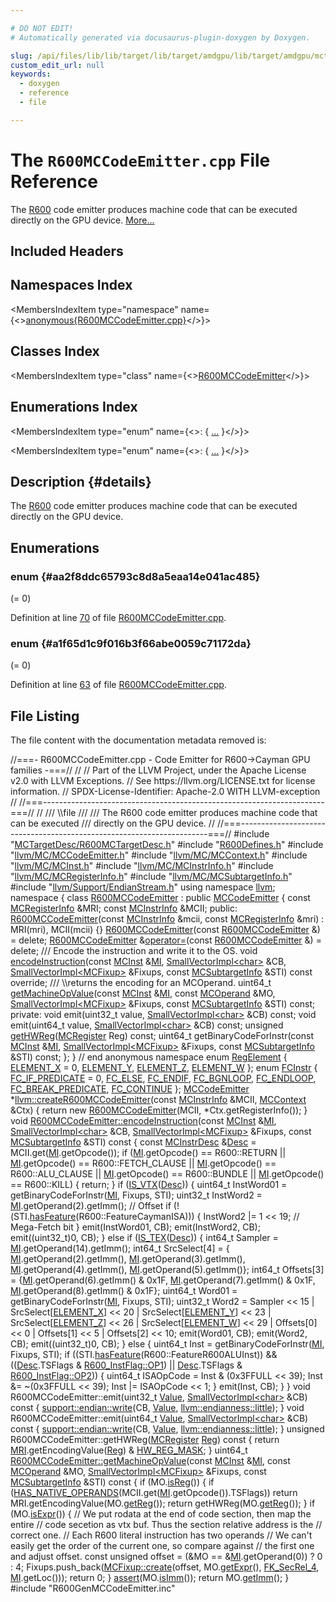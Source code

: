 ```yaml
---

# DO NOT EDIT!
# Automatically generated via docusaurus-plugin-doxygen by Doxygen.

slug: /api/files/lib/lib/target/lib/target/amdgpu/lib/target/amdgpu/mctargetdesc/r600mccodeemitter-cpp
custom_edit_url: null
keywords:
  - doxygen
  - reference
  - file

---
```





# The `R600MCCodeEmitter.cpp` File Reference

<DoxygenPage pluginConfig={pluginConfig}>

The <a href="/docs/api/namespaces/llvm/r600">R600</a> code emitter produces machine code that can be executed directly on the GPU device. <a href="#details">More...</a>

## Included Headers

<IncludesList>
<IncludesListItem
  filePath="MCTargetDesc/R600MCTargetDesc.h"
  permalink="/docs/api/files/lib/lib/target/lib/target/amdgpu/lib/target/amdgpu/mctargetdesc/r600mctargetdesc-h"
  isLocal="true" />
<IncludesListItem
  filePath="R600Defines.h"
  permalink="/docs/api/files/lib/lib/target/lib/target/amdgpu/r600defines-h"
  isLocal="true" />
<IncludesListItem
  filePath="llvm/MC/MCCodeEmitter.h"
  permalink="/docs/api/files/include/include/llvm/include/llvm/mc/mccodeemitter-h"
  isLocal="true" />
<IncludesListItem
  filePath="llvm/MC/MCContext.h"
  permalink="/docs/api/files/include/include/llvm/include/llvm/mc/mccontext-h"
  isLocal="true" />
<IncludesListItem
  filePath="llvm/MC/MCInst.h"
  permalink="/docs/api/files/include/include/llvm/include/llvm/mc/mcinst-h"
  isLocal="true" />
<IncludesListItem
  filePath="llvm/MC/MCInstrInfo.h"
  permalink="/docs/api/files/include/include/llvm/include/llvm/mc/mcinstrinfo-h"
  isLocal="true" />
<IncludesListItem
  filePath="llvm/MC/MCRegisterInfo.h"
  permalink="/docs/api/files/include/include/llvm/include/llvm/mc/mcregisterinfo-h"
  isLocal="true" />
<IncludesListItem
  filePath="llvm/MC/MCSubtargetInfo.h"
  permalink="/docs/api/files/include/include/llvm/include/llvm/mc/mcsubtargetinfo-h"
  isLocal="true" />
<IncludesListItem
  filePath="llvm/Support/EndianStream.h"
  permalink="/docs/api/files/include/include/llvm/include/llvm/support/endianstream-h"
  isLocal="true" />
<IncludesListItem
  filePath="R600GenMCCodeEmitter.inc"
  permalink=""
  isLocal="true" />
</IncludesList>

## Namespaces Index

<MembersIndex>

<MembersIndexItem
  type="namespace"
  name={<><a href="/docs/api/namespaces/anonymous-r600mccodeemitter-cpp-">anonymous&#123;R600MCCodeEmitter.cpp&#125;</a></>}>
</MembersIndexItem>

</MembersIndex>

## Classes Index

<MembersIndex>

<MembersIndexItem
  type="class"
  name={<><a href="/docs/api/classes/anonymous-namespace-r600mccodeemitter-cpp-/r600mccodeemitter">R600MCCodeEmitter</a></>}>
</MembersIndexItem>

</MembersIndex>

## Enumerations Index

<MembersIndex>

<MembersIndexItem
  type="enum"
  name={<>:  &#123; <a href="#aa2f8ddc65793c8d8a5eaa14e041ac485">...</a> &#125;</>}>
</MembersIndexItem>

<MembersIndexItem
  type="enum"
  name={<>:  &#123; <a href="#a1f65d1c9f016b3f66abe0059c71172da">...</a> &#125;</>}>
</MembersIndexItem>

</MembersIndex>

## Description {#details}

The <a href="/docs/api/namespaces/llvm/r600">R600</a> code emitter produces machine code that can be executed directly on the GPU device.

<SectionDefinition>

## Enumerations

### enum  {#aa2f8ddc65793c8d8a5eaa14e041ac485}

<MemberDefinition
  prototype="enum FCInstr ">

<EnumerationList title="Enumeration values">

<Link id="aa2f8ddc65793c8d8a5eaa14e041ac485a4d025844bbf4d7495d11e93ddb5e884f" />
<EnumerationListItem name="FC_IF_PREDICATE">
 (= 0)
</EnumerationListItem>

<Link id="aa2f8ddc65793c8d8a5eaa14e041ac485ac3f63d9dc059a6cd0f8b7d432a6750ce" />
<EnumerationListItem name="FC_ELSE">

</EnumerationListItem>

<Link id="aa2f8ddc65793c8d8a5eaa14e041ac485af0bae3a45fb2d85dbe9e0bc5aa9839c3" />
<EnumerationListItem name="FC_ENDIF">

</EnumerationListItem>

<Link id="aa2f8ddc65793c8d8a5eaa14e041ac485a59793c20799fd85558e6480ff850dee6" />
<EnumerationListItem name="FC_BGNLOOP">

</EnumerationListItem>

<Link id="aa2f8ddc65793c8d8a5eaa14e041ac485a1484e91dc37f7b3bbe4abbe47502921c" />
<EnumerationListItem name="FC_ENDLOOP">

</EnumerationListItem>

<Link id="aa2f8ddc65793c8d8a5eaa14e041ac485ad349006d3b55f7c55c46b3546e14f603" />
<EnumerationListItem name="FC_BREAK_PREDICATE">

</EnumerationListItem>

<Link id="aa2f8ddc65793c8d8a5eaa14e041ac485a7fe29a9320da2c3daedf27d060264548" />
<EnumerationListItem name="FC_CONTINUE">

</EnumerationListItem>

</EnumerationList>

Definition at line <a href="#l00070">70</a> of file <a href="/docs/api/files/lib/lib/target/lib/target/amdgpu/lib/target/amdgpu/mctargetdesc/r600mccodeemitter-cpp">R600MCCodeEmitter.cpp</a>.
</MemberDefinition>

### enum  {#a1f65d1c9f016b3f66abe0059c71172da}

<MemberDefinition
  prototype="enum RegElement ">

<EnumerationList title="Enumeration values">

<Link id="a1f65d1c9f016b3f66abe0059c71172daabcc9accedf5c55eacf012fb5f3f4b3d8" />
<EnumerationListItem name="ELEMENT_X">
 (= 0)
</EnumerationListItem>

<Link id="a1f65d1c9f016b3f66abe0059c71172daa69b1bb073cd13eadd6e1c8c3952725e7" />
<EnumerationListItem name="ELEMENT_Y">

</EnumerationListItem>

<Link id="a1f65d1c9f016b3f66abe0059c71172daa6afdcf253e40a21e90c4b5a179bf86b5" />
<EnumerationListItem name="ELEMENT_Z">

</EnumerationListItem>

<Link id="a1f65d1c9f016b3f66abe0059c71172daa1765765d1f66123afaea3d076b2672d1" />
<EnumerationListItem name="ELEMENT_W">

</EnumerationListItem>

</EnumerationList>

Definition at line <a href="#l00063">63</a> of file <a href="/docs/api/files/lib/lib/target/lib/target/amdgpu/lib/target/amdgpu/mctargetdesc/r600mccodeemitter-cpp">R600MCCodeEmitter.cpp</a>.
</MemberDefinition>

</SectionDefinition>

## File Listing

The file content with the documentation metadata removed is:

<ProgramListing>

<Link id="l00001" /><CodeLine lineNumber="1"><Highlight kind="comment">//===- R600MCCodeEmitter.cpp - Code Emitter for R600-&gt;Cayman GPU families -===//</Highlight><Highlight kind="normal"></Highlight></CodeLine>
<Link id="l00002" /><CodeLine lineNumber="2"><Highlight kind="normal"></Highlight><Highlight kind="comment">//</Highlight><Highlight kind="normal"></Highlight></CodeLine>
<Link id="l00003" /><CodeLine lineNumber="3"><Highlight kind="normal"></Highlight><Highlight kind="comment">// Part of the LLVM Project, under the Apache License v2.0 with LLVM Exceptions.</Highlight><Highlight kind="normal"></Highlight></CodeLine>
<Link id="l00004" /><CodeLine lineNumber="4"><Highlight kind="normal"></Highlight><Highlight kind="comment">// See https://llvm.org/LICENSE.txt for license information.</Highlight><Highlight kind="normal"></Highlight></CodeLine>
<Link id="l00005" /><CodeLine lineNumber="5"><Highlight kind="normal"></Highlight><Highlight kind="comment">// SPDX-License-Identifier: Apache-2.0 WITH LLVM-exception</Highlight><Highlight kind="normal"></Highlight></CodeLine>
<Link id="l00006" /><CodeLine lineNumber="6"><Highlight kind="normal"></Highlight><Highlight kind="comment">//</Highlight><Highlight kind="normal"></Highlight></CodeLine>
<Link id="l00007" /><CodeLine lineNumber="7"><Highlight kind="normal"></Highlight><Highlight kind="comment">//===----------------------------------------------------------------------===//</Highlight><Highlight kind="normal"></Highlight></CodeLine>
<Link id="l00008" /><CodeLine lineNumber="8"><Highlight kind="normal"></Highlight><Highlight kind="comment">//</Highlight><Highlight kind="comment"></Highlight></CodeLine>
<Link id="l00009" /><CodeLine lineNumber="9"><Highlight kind="comment">/// \\file</Highlight></CodeLine>
<Link id="l00010" /><CodeLine lineNumber="10"><Highlight kind="comment">///</Highlight></CodeLine>
<Link id="l00011" /><CodeLine lineNumber="11"><Highlight kind="comment">/// The R600 code emitter produces machine code that can be executed</Highlight></CodeLine>
<Link id="l00012" /><CodeLine lineNumber="12"><Highlight kind="comment">/// directly on the GPU device.</Highlight><Highlight kind="normal"></Highlight></CodeLine>
<Link id="l00013" /><CodeLine lineNumber="13"><Highlight kind="normal"></Highlight><Highlight kind="comment">//</Highlight><Highlight kind="normal"></Highlight></CodeLine>
<Link id="l00014" /><CodeLine lineNumber="14"><Highlight kind="normal"></Highlight><Highlight kind="comment">//===----------------------------------------------------------------------===//</Highlight><Highlight kind="normal"></Highlight></CodeLine>
<Link id="l00015" /><CodeLine lineNumber="15"><Highlight kind="normal"></Highlight></CodeLine>
<Link id="l00016" /><CodeLine lineNumber="16"><Highlight kind="normal"></Highlight><Highlight kind="preprocessor">#include &quot;<a href="/docs/api/files/lib/lib/target/lib/target/amdgpu/lib/target/amdgpu/mctargetdesc/r600mctargetdesc-h">MCTargetDesc/R600MCTargetDesc.h</a>&quot;</Highlight><Highlight kind="normal"></Highlight></CodeLine>
<Link id="l00017" /><CodeLine lineNumber="17"><Highlight kind="normal"></Highlight><Highlight kind="preprocessor">#include &quot;<a href="/docs/api/files/lib/lib/target/lib/target/amdgpu/r600defines-h">R600Defines.h</a>&quot;</Highlight><Highlight kind="normal"></Highlight></CodeLine>
<Link id="l00018" /><CodeLine lineNumber="18"><Highlight kind="normal"></Highlight><Highlight kind="preprocessor">#include &quot;<a href="/docs/api/files/include/include/llvm/include/llvm/mc/mccodeemitter-h">llvm/MC/MCCodeEmitter.h</a>&quot;</Highlight><Highlight kind="normal"></Highlight></CodeLine>
<Link id="l00019" /><CodeLine lineNumber="19"><Highlight kind="normal"></Highlight><Highlight kind="preprocessor">#include &quot;<a href="/docs/api/files/include/include/llvm/include/llvm/mc/mccontext-h">llvm/MC/MCContext.h</a>&quot;</Highlight><Highlight kind="normal"></Highlight></CodeLine>
<Link id="l00020" /><CodeLine lineNumber="20"><Highlight kind="normal"></Highlight><Highlight kind="preprocessor">#include &quot;<a href="/docs/api/files/include/include/llvm/include/llvm/mc/mcinst-h">llvm/MC/MCInst.h</a>&quot;</Highlight><Highlight kind="normal"></Highlight></CodeLine>
<Link id="l00021" /><CodeLine lineNumber="21"><Highlight kind="normal"></Highlight><Highlight kind="preprocessor">#include &quot;<a href="/docs/api/files/include/include/llvm/include/llvm/mc/mcinstrinfo-h">llvm/MC/MCInstrInfo.h</a>&quot;</Highlight><Highlight kind="normal"></Highlight></CodeLine>
<Link id="l00022" /><CodeLine lineNumber="22"><Highlight kind="normal"></Highlight><Highlight kind="preprocessor">#include &quot;<a href="/docs/api/files/include/include/llvm/include/llvm/mc/mcregisterinfo-h">llvm/MC/MCRegisterInfo.h</a>&quot;</Highlight><Highlight kind="normal"></Highlight></CodeLine>
<Link id="l00023" /><CodeLine lineNumber="23"><Highlight kind="normal"></Highlight><Highlight kind="preprocessor">#include &quot;<a href="/docs/api/files/include/include/llvm/include/llvm/mc/mcsubtargetinfo-h">llvm/MC/MCSubtargetInfo.h</a>&quot;</Highlight><Highlight kind="normal"></Highlight></CodeLine>
<Link id="l00024" /><CodeLine lineNumber="24"><Highlight kind="normal"></Highlight><Highlight kind="preprocessor">#include &quot;<a href="/docs/api/files/include/include/llvm/include/llvm/support/endianstream-h">llvm/Support/EndianStream.h</a>&quot;</Highlight><Highlight kind="normal"></Highlight></CodeLine>
<Link id="l00025" /><CodeLine lineNumber="25"><Highlight kind="normal"></Highlight></CodeLine>
<Link id="l00026" /><CodeLine lineNumber="26"><Highlight kind="normal"></Highlight><Highlight kind="keyword">using namespace </Highlight><Highlight kind="normal"><a href="/docs/api/namespaces/llvm">llvm</a>;</Highlight></CodeLine>
<Link id="l00027" /><CodeLine lineNumber="27"><Highlight kind="normal"></Highlight></CodeLine>
<Link id="l00028" /><CodeLine lineNumber="28" lineLink="/docs/api/namespaces/anonymous-r600mccodeemitter-cpp-"><Highlight kind="normal"></Highlight><Highlight kind="keyword">namespace </Highlight><Highlight kind="normal">&#123;</Highlight></CodeLine>
<Link id="l00029" /><CodeLine lineNumber="29"><Highlight kind="normal"></Highlight></CodeLine>
<Link id="l00030" /><CodeLine lineNumber="30" lineLink="/docs/api/classes/anonymous-namespace-r600mccodeemitter-cpp-/r600mccodeemitter"><Highlight kind="normal"></Highlight><Highlight kind="keyword">class </Highlight><Highlight kind="normal"><a href="/docs/api/classes/anonymous-namespace-r600mccodeemitter-cpp-/r600mccodeemitter/#a166198edac5d5cd6a7a0420f91d3f9a4">R600MCCodeEmitter</a> : </Highlight><Highlight kind="keyword">public</Highlight><Highlight kind="normal"> <a href="/docs/api/classes/llvm/mccodeemitter/#a30a6103435c200ed0b3923ecf30249d1">MCCodeEmitter</a> &#123;</Highlight></CodeLine>
<Link id="l00031" /><CodeLine lineNumber="31"><Highlight kind="normal">  </Highlight><Highlight kind="keyword">const</Highlight><Highlight kind="normal"> <a href="/docs/api/classes/llvm/mcregisterinfo">MCRegisterInfo</a> &amp;MRI;</Highlight></CodeLine>
<Link id="l00032" /><CodeLine lineNumber="32"><Highlight kind="normal">  </Highlight><Highlight kind="keyword">const</Highlight><Highlight kind="normal"> <a href="/docs/api/classes/llvm/mcinstrinfo">MCInstrInfo</a> &amp;MCII;</Highlight></CodeLine>
<Link id="l00033" /><CodeLine lineNumber="33"><Highlight kind="normal"></Highlight></CodeLine>
<Link id="l00034" /><CodeLine lineNumber="34"><Highlight kind="normal"></Highlight><Highlight kind="keyword">public</Highlight><Highlight kind="normal">:</Highlight></CodeLine>
<Link id="l00035" /><CodeLine lineNumber="35" lineLink="/docs/api/classes/anonymous-namespace-r600mccodeemitter-cpp-/r600mccodeemitter/#a166198edac5d5cd6a7a0420f91d3f9a4"><Highlight kind="normal">  <a href="/docs/api/classes/anonymous-namespace-r600mccodeemitter-cpp-/r600mccodeemitter/#a166198edac5d5cd6a7a0420f91d3f9a4">R600MCCodeEmitter</a>(</Highlight><Highlight kind="keyword">const</Highlight><Highlight kind="normal"> <a href="/docs/api/classes/llvm/mcinstrinfo">MCInstrInfo</a> &amp;mcii, </Highlight><Highlight kind="keyword">const</Highlight><Highlight kind="normal"> <a href="/docs/api/classes/llvm/mcregisterinfo">MCRegisterInfo</a> &amp;mri)</Highlight></CodeLine>
<Link id="l00036" /><CodeLine lineNumber="36"><Highlight kind="normal">    : MRI(mri), MCII(mcii) &#123;&#125;</Highlight></CodeLine>
<Link id="l00037" /><CodeLine lineNumber="37" lineLink="/docs/api/classes/anonymous-namespace-r600mccodeemitter-cpp-/r600mccodeemitter/#aa971153c49a79963e3dae71d54f8e1ea"><Highlight kind="normal">  <a href="/docs/api/classes/anonymous-namespace-r600mccodeemitter-cpp-/r600mccodeemitter/#aa971153c49a79963e3dae71d54f8e1ea">R600MCCodeEmitter</a>(</Highlight><Highlight kind="keyword">const</Highlight><Highlight kind="normal"> <a href="/docs/api/classes/anonymous-namespace-r600mccodeemitter-cpp-/r600mccodeemitter/#a166198edac5d5cd6a7a0420f91d3f9a4">R600MCCodeEmitter</a> &amp;) = </Highlight><Highlight kind="keyword">delete</Highlight><Highlight kind="normal">;</Highlight></CodeLine>
<Link id="l00038" /><CodeLine lineNumber="38" lineLink="/docs/api/classes/anonymous-namespace-r600mccodeemitter-cpp-/r600mccodeemitter/#a883d11100bd06958975f6eb873f4a376"><Highlight kind="normal">  <a href="/docs/api/classes/anonymous-namespace-r600mccodeemitter-cpp-/r600mccodeemitter/#a166198edac5d5cd6a7a0420f91d3f9a4">R600MCCodeEmitter</a> &amp;<a href="/docs/api/classes/anonymous-namespace-r600mccodeemitter-cpp-/r600mccodeemitter/#a883d11100bd06958975f6eb873f4a376">operator=</a>(</Highlight><Highlight kind="keyword">const</Highlight><Highlight kind="normal"> <a href="/docs/api/classes/anonymous-namespace-r600mccodeemitter-cpp-/r600mccodeemitter/#a166198edac5d5cd6a7a0420f91d3f9a4">R600MCCodeEmitter</a> &amp;) = </Highlight><Highlight kind="keyword">delete</Highlight><Highlight kind="normal">;</Highlight></CodeLine>
<Link id="l00039" /><CodeLine lineNumber="39"><Highlight kind="normal"></Highlight><Highlight kind="comment"></Highlight></CodeLine>
<Link id="l00040" /><CodeLine lineNumber="40"><Highlight kind="comment">  /// Encode the instruction and write it to the OS.</Highlight><Highlight kind="normal"></Highlight></CodeLine>
<Link id="l00041" /><CodeLine lineNumber="41"><Highlight kind="normal">  </Highlight><Highlight kind="keywordtype">void</Highlight><Highlight kind="normal"> <a href="/docs/api/classes/anonymous-namespace-r600mccodeemitter-cpp-/r600mccodeemitter/#ab11d9390008179d60f46f29f7781183c">encodeInstruction</a>(</Highlight><Highlight kind="keyword">const</Highlight><Highlight kind="normal"> <a href="/docs/api/classes/llvm/mcinst">MCInst</a> &amp;<a href="/docs/api/files/lib/lib/codegen/lib/codegen/globalisel/irtranslator-cpp/#abe44dfdea65b4f7e11e0a608ab708b76">MI</a>, <a href="/docs/api/classes/llvm/smallvectorimpl">SmallVectorImpl&lt;char&gt;</a> &amp;CB,</Highlight></CodeLine>
<Link id="l00042" /><CodeLine lineNumber="42"><Highlight kind="normal">                         <a href="/docs/api/classes/llvm/smallvectorimpl">SmallVectorImpl&lt;MCFixup&gt;</a> &amp;Fixups,</Highlight></CodeLine>
<Link id="l00043" /><CodeLine lineNumber="43"><Highlight kind="normal">                         </Highlight><Highlight kind="keyword">const</Highlight><Highlight kind="normal"> <a href="/docs/api/classes/llvm/mcsubtargetinfo">MCSubtargetInfo</a> &amp;STI) </Highlight><Highlight kind="keyword">const override</Highlight><Highlight kind="normal">;</Highlight></CodeLine>
<Link id="l00044" /><CodeLine lineNumber="44"><Highlight kind="normal"></Highlight><Highlight kind="comment"></Highlight></CodeLine>
<Link id="l00045" /><CodeLine lineNumber="45"><Highlight kind="comment">  /// \\returns the encoding for an MCOperand.</Highlight><Highlight kind="normal"></Highlight></CodeLine>
<Link id="l00046" /><CodeLine lineNumber="46"><Highlight kind="normal">  uint64&#95;t <a href="/docs/api/classes/anonymous-namespace-r600mccodeemitter-cpp-/r600mccodeemitter/#a23872fe93b592c366eda32fde4753000">getMachineOpValue</a>(</Highlight><Highlight kind="keyword">const</Highlight><Highlight kind="normal"> <a href="/docs/api/classes/llvm/mcinst">MCInst</a> &amp;<a href="/docs/api/files/lib/lib/codegen/lib/codegen/globalisel/irtranslator-cpp/#abe44dfdea65b4f7e11e0a608ab708b76">MI</a>, </Highlight><Highlight kind="keyword">const</Highlight><Highlight kind="normal"> <a href="/docs/api/classes/llvm/mcoperand">MCOperand</a> &amp;MO,</Highlight></CodeLine>
<Link id="l00047" /><CodeLine lineNumber="47"><Highlight kind="normal">                             <a href="/docs/api/classes/llvm/smallvectorimpl">SmallVectorImpl&lt;MCFixup&gt;</a> &amp;Fixups,</Highlight></CodeLine>
<Link id="l00048" /><CodeLine lineNumber="48"><Highlight kind="normal">                             </Highlight><Highlight kind="keyword">const</Highlight><Highlight kind="normal"> <a href="/docs/api/classes/llvm/mcsubtargetinfo">MCSubtargetInfo</a> &amp;STI) </Highlight><Highlight kind="keyword">const</Highlight><Highlight kind="normal">;</Highlight></CodeLine>
<Link id="l00049" /><CodeLine lineNumber="49"><Highlight kind="normal"></Highlight></CodeLine>
<Link id="l00050" /><CodeLine lineNumber="50"><Highlight kind="normal"></Highlight><Highlight kind="keyword">private</Highlight><Highlight kind="normal">:</Highlight></CodeLine>
<Link id="l00051" /><CodeLine lineNumber="51"><Highlight kind="normal">  </Highlight><Highlight kind="keywordtype">void</Highlight><Highlight kind="normal"> emit(uint32&#95;t value, <a href="/docs/api/classes/llvm/smallvectorimpl">SmallVectorImpl&lt;char&gt;</a> &amp;CB) </Highlight><Highlight kind="keyword">const</Highlight><Highlight kind="normal">;</Highlight></CodeLine>
<Link id="l00052" /><CodeLine lineNumber="52"><Highlight kind="normal">  </Highlight><Highlight kind="keywordtype">void</Highlight><Highlight kind="normal"> emit(uint64&#95;t value, <a href="/docs/api/classes/llvm/smallvectorimpl">SmallVectorImpl&lt;char&gt;</a> &amp;CB) </Highlight><Highlight kind="keyword">const</Highlight><Highlight kind="normal">;</Highlight></CodeLine>
<Link id="l00053" /><CodeLine lineNumber="53"><Highlight kind="normal"></Highlight></CodeLine>
<Link id="l00054" /><CodeLine lineNumber="54"><Highlight kind="normal">  </Highlight><Highlight kind="keywordtype">unsigned</Highlight><Highlight kind="normal"> <a href="/docs/api/files/lib/lib/target/lib/target/amdgpu/gcnhazardrecognizer-cpp/#a6d97173b919e39b8f1648d50d167e8ce">getHWReg</a>(<a href="/docs/api/classes/llvm/mcregister">MCRegister</a> Reg) </Highlight><Highlight kind="keyword">const</Highlight><Highlight kind="normal">;</Highlight></CodeLine>
<Link id="l00055" /><CodeLine lineNumber="55"><Highlight kind="normal"></Highlight></CodeLine>
<Link id="l00056" /><CodeLine lineNumber="56"><Highlight kind="normal">  uint64&#95;t getBinaryCodeForInstr(</Highlight><Highlight kind="keyword">const</Highlight><Highlight kind="normal"> <a href="/docs/api/classes/llvm/mcinst">MCInst</a> &amp;<a href="/docs/api/files/lib/lib/codegen/lib/codegen/globalisel/irtranslator-cpp/#abe44dfdea65b4f7e11e0a608ab708b76">MI</a>,</Highlight></CodeLine>
<Link id="l00057" /><CodeLine lineNumber="57"><Highlight kind="normal">                                 <a href="/docs/api/classes/llvm/smallvectorimpl">SmallVectorImpl&lt;MCFixup&gt;</a> &amp;Fixups,</Highlight></CodeLine>
<Link id="l00058" /><CodeLine lineNumber="58"><Highlight kind="normal">                                 </Highlight><Highlight kind="keyword">const</Highlight><Highlight kind="normal"> <a href="/docs/api/classes/llvm/mcsubtargetinfo">MCSubtargetInfo</a> &amp;STI) </Highlight><Highlight kind="keyword">const</Highlight><Highlight kind="normal">;</Highlight></CodeLine>
<Link id="l00059" /><CodeLine lineNumber="59"><Highlight kind="normal">&#125;;</Highlight></CodeLine>
<Link id="l00060" /><CodeLine lineNumber="60"><Highlight kind="normal"></Highlight></CodeLine>
<Link id="l00061" /><CodeLine lineNumber="61"><Highlight kind="normal">&#125; </Highlight><Highlight kind="comment">// end anonymous namespace</Highlight><Highlight kind="normal"></Highlight></CodeLine>
<Link id="l00062" /><CodeLine lineNumber="62"><Highlight kind="normal"></Highlight></CodeLine>
<Link id="l00063" /><CodeLine lineNumber="63" lineLink="#a1f65d1c9f016b3f66abe0059c71172da"><Highlight kind="normal"></Highlight><Highlight kind="keyword">enum</Highlight><Highlight kind="normal"> <a href="#a1f65d1c9f016b3f66abe0059c71172da">RegElement</a> &#123;</Highlight></CodeLine>
<Link id="l00064" /><CodeLine lineNumber="64" lineLink="#a1f65d1c9f016b3f66abe0059c71172daabcc9accedf5c55eacf012fb5f3f4b3d8"><Highlight kind="normal">  <a href="#a1f65d1c9f016b3f66abe0059c71172daabcc9accedf5c55eacf012fb5f3f4b3d8">ELEMENT&#95;X</a> = 0,</Highlight></CodeLine>
<Link id="l00065" /><CodeLine lineNumber="65" lineLink="#a1f65d1c9f016b3f66abe0059c71172daa69b1bb073cd13eadd6e1c8c3952725e7"><Highlight kind="normal">  <a href="#a1f65d1c9f016b3f66abe0059c71172daa69b1bb073cd13eadd6e1c8c3952725e7">ELEMENT&#95;Y</a>,</Highlight></CodeLine>
<Link id="l00066" /><CodeLine lineNumber="66" lineLink="#a1f65d1c9f016b3f66abe0059c71172daa6afdcf253e40a21e90c4b5a179bf86b5"><Highlight kind="normal">  <a href="#a1f65d1c9f016b3f66abe0059c71172daa6afdcf253e40a21e90c4b5a179bf86b5">ELEMENT&#95;Z</a>,</Highlight></CodeLine>
<Link id="l00067" /><CodeLine lineNumber="67" lineLink="#a1f65d1c9f016b3f66abe0059c71172daa1765765d1f66123afaea3d076b2672d1"><Highlight kind="normal">  <a href="#a1f65d1c9f016b3f66abe0059c71172daa1765765d1f66123afaea3d076b2672d1">ELEMENT&#95;W</a></Highlight></CodeLine>
<Link id="l00068" /><CodeLine lineNumber="68"><Highlight kind="normal">&#125;;</Highlight></CodeLine>
<Link id="l00069" /><CodeLine lineNumber="69"><Highlight kind="normal"></Highlight></CodeLine>
<Link id="l00070" /><CodeLine lineNumber="70" lineLink="#aa2f8ddc65793c8d8a5eaa14e041ac485"><Highlight kind="normal"></Highlight><Highlight kind="keyword">enum</Highlight><Highlight kind="normal"> <a href="#aa2f8ddc65793c8d8a5eaa14e041ac485">FCInstr</a> &#123;</Highlight></CodeLine>
<Link id="l00071" /><CodeLine lineNumber="71" lineLink="#aa2f8ddc65793c8d8a5eaa14e041ac485a4d025844bbf4d7495d11e93ddb5e884f"><Highlight kind="normal">  <a href="#aa2f8ddc65793c8d8a5eaa14e041ac485a4d025844bbf4d7495d11e93ddb5e884f">FC&#95;IF&#95;PREDICATE</a> = 0,</Highlight></CodeLine>
<Link id="l00072" /><CodeLine lineNumber="72" lineLink="#aa2f8ddc65793c8d8a5eaa14e041ac485ac3f63d9dc059a6cd0f8b7d432a6750ce"><Highlight kind="normal">  <a href="#aa2f8ddc65793c8d8a5eaa14e041ac485ac3f63d9dc059a6cd0f8b7d432a6750ce">FC&#95;ELSE</a>,</Highlight></CodeLine>
<Link id="l00073" /><CodeLine lineNumber="73" lineLink="#aa2f8ddc65793c8d8a5eaa14e041ac485af0bae3a45fb2d85dbe9e0bc5aa9839c3"><Highlight kind="normal">  <a href="#aa2f8ddc65793c8d8a5eaa14e041ac485af0bae3a45fb2d85dbe9e0bc5aa9839c3">FC&#95;ENDIF</a>,</Highlight></CodeLine>
<Link id="l00074" /><CodeLine lineNumber="74" lineLink="#aa2f8ddc65793c8d8a5eaa14e041ac485a59793c20799fd85558e6480ff850dee6"><Highlight kind="normal">  <a href="#aa2f8ddc65793c8d8a5eaa14e041ac485a59793c20799fd85558e6480ff850dee6">FC&#95;BGNLOOP</a>,</Highlight></CodeLine>
<Link id="l00075" /><CodeLine lineNumber="75" lineLink="#aa2f8ddc65793c8d8a5eaa14e041ac485a1484e91dc37f7b3bbe4abbe47502921c"><Highlight kind="normal">  <a href="#aa2f8ddc65793c8d8a5eaa14e041ac485a1484e91dc37f7b3bbe4abbe47502921c">FC&#95;ENDLOOP</a>,</Highlight></CodeLine>
<Link id="l00076" /><CodeLine lineNumber="76" lineLink="#aa2f8ddc65793c8d8a5eaa14e041ac485ad349006d3b55f7c55c46b3546e14f603"><Highlight kind="normal">  <a href="#aa2f8ddc65793c8d8a5eaa14e041ac485ad349006d3b55f7c55c46b3546e14f603">FC&#95;BREAK&#95;PREDICATE</a>,</Highlight></CodeLine>
<Link id="l00077" /><CodeLine lineNumber="77" lineLink="#aa2f8ddc65793c8d8a5eaa14e041ac485a7fe29a9320da2c3daedf27d060264548"><Highlight kind="normal">  <a href="#aa2f8ddc65793c8d8a5eaa14e041ac485a7fe29a9320da2c3daedf27d060264548">FC&#95;CONTINUE</a></Highlight></CodeLine>
<Link id="l00078" /><CodeLine lineNumber="78"><Highlight kind="normal">&#125;;</Highlight></CodeLine>
<Link id="l00079" /><CodeLine lineNumber="79"><Highlight kind="normal"></Highlight></CodeLine>
<Link id="l00080" /><CodeLine lineNumber="80" lineLink="/docs/api/namespaces/llvm/#a7bdfa4e4690b1e98570196654629881d"><Highlight kind="normal"><a href="/docs/api/classes/llvm/mccodeemitter">MCCodeEmitter</a> &#42;<a href="/docs/api/namespaces/llvm/#a7bdfa4e4690b1e98570196654629881d">llvm::createR600MCCodeEmitter</a>(</Highlight><Highlight kind="keyword">const</Highlight><Highlight kind="normal"> <a href="/docs/api/classes/llvm/mcinstrinfo">MCInstrInfo</a> &amp;MCII,</Highlight></CodeLine>
<Link id="l00081" /><CodeLine lineNumber="81"><Highlight kind="normal">                                             <a href="/docs/api/classes/llvm/mccontext">MCContext</a> &amp;Ctx) &#123;</Highlight></CodeLine>
<Link id="l00082" /><CodeLine lineNumber="82"><Highlight kind="normal">  </Highlight><Highlight kind="keywordflow">return</Highlight><Highlight kind="normal"> </Highlight><Highlight kind="keyword">new</Highlight><Highlight kind="normal"> <a href="/docs/api/classes/anonymous-namespace-r600mccodeemitter-cpp-/r600mccodeemitter/#a166198edac5d5cd6a7a0420f91d3f9a4">R600MCCodeEmitter</a>(MCII, &#42;Ctx.getRegisterInfo());</Highlight></CodeLine>
<Link id="l00083" /><CodeLine lineNumber="83"><Highlight kind="normal">&#125;</Highlight></CodeLine>
<Link id="l00084" /><CodeLine lineNumber="84"><Highlight kind="normal"></Highlight></CodeLine>
<Link id="l00085" /><CodeLine lineNumber="85" lineLink="/docs/api/classes/anonymous-namespace-r600mccodeemitter-cpp-/r600mccodeemitter/#ab11d9390008179d60f46f29f7781183c"><Highlight kind="normal"></Highlight><Highlight kind="keywordtype">void</Highlight><Highlight kind="normal"> <a href="/docs/api/classes/anonymous-namespace-r600mccodeemitter-cpp-/r600mccodeemitter/#ab11d9390008179d60f46f29f7781183c">R600MCCodeEmitter::encodeInstruction</a>(</Highlight><Highlight kind="keyword">const</Highlight><Highlight kind="normal"> <a href="/docs/api/classes/llvm/mcinst">MCInst</a> &amp;<a href="/docs/api/files/lib/lib/codegen/lib/codegen/globalisel/irtranslator-cpp/#abe44dfdea65b4f7e11e0a608ab708b76">MI</a>,</Highlight></CodeLine>
<Link id="l00086" /><CodeLine lineNumber="86"><Highlight kind="normal">                                          <a href="/docs/api/classes/llvm/smallvectorimpl">SmallVectorImpl&lt;char&gt;</a> &amp;CB,</Highlight></CodeLine>
<Link id="l00087" /><CodeLine lineNumber="87"><Highlight kind="normal">                                          <a href="/docs/api/classes/llvm/smallvectorimpl">SmallVectorImpl&lt;MCFixup&gt;</a> &amp;Fixups,</Highlight></CodeLine>
<Link id="l00088" /><CodeLine lineNumber="88"><Highlight kind="normal">                                          </Highlight><Highlight kind="keyword">const</Highlight><Highlight kind="normal"> <a href="/docs/api/classes/llvm/mcsubtargetinfo">MCSubtargetInfo</a> &amp;STI)</Highlight><Highlight kind="keyword"> const </Highlight><Highlight kind="normal">&#123;</Highlight></CodeLine>
<Link id="l00089" /><CodeLine lineNumber="89"><Highlight kind="normal">  </Highlight><Highlight kind="keyword">const</Highlight><Highlight kind="normal"> <a href="/docs/api/classes/llvm/mcinstrdesc">MCInstrDesc</a> &amp;<a href="/docs/api/namespaces/llvm/#a4de98a9acffcef5bb4b31862cb8c72ac">Desc</a> = MCII.get(<a href="/docs/api/files/lib/lib/codegen/lib/codegen/globalisel/irtranslator-cpp/#abe44dfdea65b4f7e11e0a608ab708b76">MI</a>.getOpcode());</Highlight></CodeLine>
<Link id="l00090" /><CodeLine lineNumber="90"><Highlight kind="normal">  </Highlight><Highlight kind="keywordflow">if</Highlight><Highlight kind="normal"> (<a href="/docs/api/files/lib/lib/codegen/lib/codegen/globalisel/irtranslator-cpp/#abe44dfdea65b4f7e11e0a608ab708b76">MI</a>.getOpcode() == R600::RETURN ||</Highlight></CodeLine>
<Link id="l00091" /><CodeLine lineNumber="91"><Highlight kind="normal">    <a href="/docs/api/files/lib/lib/codegen/lib/codegen/globalisel/irtranslator-cpp/#abe44dfdea65b4f7e11e0a608ab708b76">MI</a>.getOpcode() == R600::FETCH&#95;CLAUSE ||</Highlight></CodeLine>
<Link id="l00092" /><CodeLine lineNumber="92"><Highlight kind="normal">    <a href="/docs/api/files/lib/lib/codegen/lib/codegen/globalisel/irtranslator-cpp/#abe44dfdea65b4f7e11e0a608ab708b76">MI</a>.getOpcode() == R600::ALU&#95;CLAUSE ||</Highlight></CodeLine>
<Link id="l00093" /><CodeLine lineNumber="93"><Highlight kind="normal">    <a href="/docs/api/files/lib/lib/codegen/lib/codegen/globalisel/irtranslator-cpp/#abe44dfdea65b4f7e11e0a608ab708b76">MI</a>.getOpcode() == R600::BUNDLE ||</Highlight></CodeLine>
<Link id="l00094" /><CodeLine lineNumber="94"><Highlight kind="normal">    <a href="/docs/api/files/lib/lib/codegen/lib/codegen/globalisel/irtranslator-cpp/#abe44dfdea65b4f7e11e0a608ab708b76">MI</a>.getOpcode() == R600::KILL) &#123;</Highlight></CodeLine>
<Link id="l00095" /><CodeLine lineNumber="95"><Highlight kind="normal">    </Highlight><Highlight kind="keywordflow">return</Highlight><Highlight kind="normal">;</Highlight></CodeLine>
<Link id="l00096" /><CodeLine lineNumber="96"><Highlight kind="normal">  &#125;</Highlight></CodeLine>
<Link id="l00097" /><CodeLine lineNumber="97"><Highlight kind="normal">  </Highlight><Highlight kind="keywordflow">if</Highlight><Highlight kind="normal"> (<a href="/docs/api/files/lib/lib/target/lib/target/amdgpu/r600defines-h/#a39081f15fe8b8f49b5476e7a23fb735c">IS&#95;VTX</a>(<a href="/docs/api/namespaces/llvm/#a4de98a9acffcef5bb4b31862cb8c72ac">Desc</a>)) &#123;</Highlight></CodeLine>
<Link id="l00098" /><CodeLine lineNumber="98"><Highlight kind="normal">    uint64&#95;t InstWord01 = getBinaryCodeForInstr(<a href="/docs/api/files/lib/lib/codegen/lib/codegen/globalisel/irtranslator-cpp/#abe44dfdea65b4f7e11e0a608ab708b76">MI</a>, Fixups, STI);</Highlight></CodeLine>
<Link id="l00099" /><CodeLine lineNumber="99"><Highlight kind="normal">    uint32&#95;t InstWord2 = <a href="/docs/api/files/lib/lib/codegen/lib/codegen/globalisel/irtranslator-cpp/#abe44dfdea65b4f7e11e0a608ab708b76">MI</a>.getOperand(2).getImm(); </Highlight><Highlight kind="comment">// Offset</Highlight><Highlight kind="normal"></Highlight></CodeLine>
<Link id="l00100" /><CodeLine lineNumber="100"><Highlight kind="normal">    </Highlight><Highlight kind="keywordflow">if</Highlight><Highlight kind="normal"> (!(STI.<a href="/docs/api/classes/llvm/mcsubtargetinfo/#a0ad14e9a81239b54fd64089b3290bfde">hasFeature</a>(R600::FeatureCaymanISA))) &#123;</Highlight></CodeLine>
<Link id="l00101" /><CodeLine lineNumber="101"><Highlight kind="normal">      InstWord2 |= 1 &lt;&lt; 19; </Highlight><Highlight kind="comment">// Mega-Fetch bit</Highlight><Highlight kind="normal"></Highlight></CodeLine>
<Link id="l00102" /><CodeLine lineNumber="102"><Highlight kind="normal">    &#125;</Highlight></CodeLine>
<Link id="l00103" /><CodeLine lineNumber="103"><Highlight kind="normal"></Highlight></CodeLine>
<Link id="l00104" /><CodeLine lineNumber="104"><Highlight kind="normal">    emit(InstWord01, CB);</Highlight></CodeLine>
<Link id="l00105" /><CodeLine lineNumber="105"><Highlight kind="normal">    emit(InstWord2, CB);</Highlight></CodeLine>
<Link id="l00106" /><CodeLine lineNumber="106"><Highlight kind="normal">    emit((uint32&#95;t)0, CB);</Highlight></CodeLine>
<Link id="l00107" /><CodeLine lineNumber="107"><Highlight kind="normal">  &#125; </Highlight><Highlight kind="keywordflow">else</Highlight><Highlight kind="normal"> </Highlight><Highlight kind="keywordflow">if</Highlight><Highlight kind="normal"> (<a href="/docs/api/files/lib/lib/target/lib/target/amdgpu/r600defines-h/#afa52d19180ca48825c8a2af55ebb3ee0">IS&#95;TEX</a>(<a href="/docs/api/namespaces/llvm/#a4de98a9acffcef5bb4b31862cb8c72ac">Desc</a>)) &#123;</Highlight></CodeLine>
<Link id="l00108" /><CodeLine lineNumber="108"><Highlight kind="normal">    int64&#95;t Sampler = <a href="/docs/api/files/lib/lib/codegen/lib/codegen/globalisel/irtranslator-cpp/#abe44dfdea65b4f7e11e0a608ab708b76">MI</a>.getOperand(14).getImm();</Highlight></CodeLine>
<Link id="l00109" /><CodeLine lineNumber="109"><Highlight kind="normal"></Highlight></CodeLine>
<Link id="l00110" /><CodeLine lineNumber="110"><Highlight kind="normal">    int64&#95;t SrcSelect&#91;4&#93; = &#123;</Highlight></CodeLine>
<Link id="l00111" /><CodeLine lineNumber="111"><Highlight kind="normal">        <a href="/docs/api/files/lib/lib/codegen/lib/codegen/globalisel/irtranslator-cpp/#abe44dfdea65b4f7e11e0a608ab708b76">MI</a>.getOperand(2).getImm(), <a href="/docs/api/files/lib/lib/codegen/lib/codegen/globalisel/irtranslator-cpp/#abe44dfdea65b4f7e11e0a608ab708b76">MI</a>.getOperand(3).getImm(),</Highlight></CodeLine>
<Link id="l00112" /><CodeLine lineNumber="112"><Highlight kind="normal">        <a href="/docs/api/files/lib/lib/codegen/lib/codegen/globalisel/irtranslator-cpp/#abe44dfdea65b4f7e11e0a608ab708b76">MI</a>.getOperand(4).getImm(), <a href="/docs/api/files/lib/lib/codegen/lib/codegen/globalisel/irtranslator-cpp/#abe44dfdea65b4f7e11e0a608ab708b76">MI</a>.getOperand(5).getImm()&#125;;</Highlight></CodeLine>
<Link id="l00113" /><CodeLine lineNumber="113"><Highlight kind="normal">    int64&#95;t Offsets&#91;3&#93; = &#123;<a href="/docs/api/files/lib/lib/codegen/lib/codegen/globalisel/irtranslator-cpp/#abe44dfdea65b4f7e11e0a608ab708b76">MI</a>.getOperand(6).getImm() &amp; 0x1F,</Highlight></CodeLine>
<Link id="l00114" /><CodeLine lineNumber="114"><Highlight kind="normal">                          <a href="/docs/api/files/lib/lib/codegen/lib/codegen/globalisel/irtranslator-cpp/#abe44dfdea65b4f7e11e0a608ab708b76">MI</a>.getOperand(7).getImm() &amp; 0x1F,</Highlight></CodeLine>
<Link id="l00115" /><CodeLine lineNumber="115"><Highlight kind="normal">                          <a href="/docs/api/files/lib/lib/codegen/lib/codegen/globalisel/irtranslator-cpp/#abe44dfdea65b4f7e11e0a608ab708b76">MI</a>.getOperand(8).getImm() &amp; 0x1F&#125;;</Highlight></CodeLine>
<Link id="l00116" /><CodeLine lineNumber="116"><Highlight kind="normal"></Highlight></CodeLine>
<Link id="l00117" /><CodeLine lineNumber="117"><Highlight kind="normal">    uint64&#95;t Word01 = getBinaryCodeForInstr(<a href="/docs/api/files/lib/lib/codegen/lib/codegen/globalisel/irtranslator-cpp/#abe44dfdea65b4f7e11e0a608ab708b76">MI</a>, Fixups, STI);</Highlight></CodeLine>
<Link id="l00118" /><CodeLine lineNumber="118"><Highlight kind="normal">    uint32&#95;t Word2 = Sampler &lt;&lt; 15 | SrcSelect&#91;<a href="#a1f65d1c9f016b3f66abe0059c71172daabcc9accedf5c55eacf012fb5f3f4b3d8">ELEMENT&#95;X</a>&#93; &lt;&lt; 20 |</Highlight></CodeLine>
<Link id="l00119" /><CodeLine lineNumber="119"><Highlight kind="normal">                     SrcSelect&#91;<a href="#a1f65d1c9f016b3f66abe0059c71172daa69b1bb073cd13eadd6e1c8c3952725e7">ELEMENT&#95;Y</a>&#93; &lt;&lt; 23 | SrcSelect&#91;<a href="#a1f65d1c9f016b3f66abe0059c71172daa6afdcf253e40a21e90c4b5a179bf86b5">ELEMENT&#95;Z</a>&#93; &lt;&lt; 26 |</Highlight></CodeLine>
<Link id="l00120" /><CodeLine lineNumber="120"><Highlight kind="normal">                     SrcSelect&#91;<a href="#a1f65d1c9f016b3f66abe0059c71172daa1765765d1f66123afaea3d076b2672d1">ELEMENT&#95;W</a>&#93; &lt;&lt; 29 | Offsets&#91;0&#93; &lt;&lt; 0 |</Highlight></CodeLine>
<Link id="l00121" /><CodeLine lineNumber="121"><Highlight kind="normal">                     Offsets&#91;1&#93; &lt;&lt; 5 | Offsets&#91;2&#93; &lt;&lt; 10;</Highlight></CodeLine>
<Link id="l00122" /><CodeLine lineNumber="122"><Highlight kind="normal"></Highlight></CodeLine>
<Link id="l00123" /><CodeLine lineNumber="123"><Highlight kind="normal">    emit(Word01, CB);</Highlight></CodeLine>
<Link id="l00124" /><CodeLine lineNumber="124"><Highlight kind="normal">    emit(Word2, CB);</Highlight></CodeLine>
<Link id="l00125" /><CodeLine lineNumber="125"><Highlight kind="normal">    emit((uint32&#95;t)0, CB);</Highlight></CodeLine>
<Link id="l00126" /><CodeLine lineNumber="126"><Highlight kind="normal">  &#125; </Highlight><Highlight kind="keywordflow">else</Highlight><Highlight kind="normal"> &#123;</Highlight></CodeLine>
<Link id="l00127" /><CodeLine lineNumber="127"><Highlight kind="normal">    uint64&#95;t Inst = getBinaryCodeForInstr(<a href="/docs/api/files/lib/lib/codegen/lib/codegen/globalisel/irtranslator-cpp/#abe44dfdea65b4f7e11e0a608ab708b76">MI</a>, Fixups, STI);</Highlight></CodeLine>
<Link id="l00128" /><CodeLine lineNumber="128"><Highlight kind="normal">    </Highlight><Highlight kind="keywordflow">if</Highlight><Highlight kind="normal"> ((STI.<a href="/docs/api/classes/llvm/mcsubtargetinfo/#a0ad14e9a81239b54fd64089b3290bfde">hasFeature</a>(R600::FeatureR600ALUInst)) &amp;&amp;</Highlight></CodeLine>
<Link id="l00129" /><CodeLine lineNumber="129"><Highlight kind="normal">       ((<a href="/docs/api/namespaces/llvm/#a4de98a9acffcef5bb4b31862cb8c72ac">Desc</a>.TSFlags &amp; <a href="/docs/api/namespaces/r600-instflag/#a23106439cc906be24dc8953eedd3940da5c7761a47418fadaea243842b44f7c7d">R600&#95;InstFlag::OP1</a>) ||</Highlight></CodeLine>
<Link id="l00130" /><CodeLine lineNumber="130"><Highlight kind="normal">         <a href="/docs/api/namespaces/llvm/#a4de98a9acffcef5bb4b31862cb8c72ac">Desc</a>.TSFlags &amp; <a href="/docs/api/namespaces/r600-instflag/#a23106439cc906be24dc8953eedd3940da282bbf9f0d832c637c954069fd93a16d">R600&#95;InstFlag::OP2</a>)) &#123;</Highlight></CodeLine>
<Link id="l00131" /><CodeLine lineNumber="131"><Highlight kind="normal">      uint64&#95;t ISAOpCode = Inst &amp; (0x3FFULL &lt;&lt; 39);</Highlight></CodeLine>
<Link id="l00132" /><CodeLine lineNumber="132"><Highlight kind="normal">      Inst &amp;= ~(0x3FFULL &lt;&lt; 39);</Highlight></CodeLine>
<Link id="l00133" /><CodeLine lineNumber="133"><Highlight kind="normal">      Inst |= ISAOpCode &lt;&lt; 1;</Highlight></CodeLine>
<Link id="l00134" /><CodeLine lineNumber="134"><Highlight kind="normal">    &#125;</Highlight></CodeLine>
<Link id="l00135" /><CodeLine lineNumber="135"><Highlight kind="normal">    emit(Inst, CB);</Highlight></CodeLine>
<Link id="l00136" /><CodeLine lineNumber="136"><Highlight kind="normal">  &#125;</Highlight></CodeLine>
<Link id="l00137" /><CodeLine lineNumber="137"><Highlight kind="normal">&#125;</Highlight></CodeLine>
<Link id="l00138" /><CodeLine lineNumber="138"><Highlight kind="normal"></Highlight></CodeLine>
<Link id="l00139" /><CodeLine lineNumber="139"><Highlight kind="normal"></Highlight><Highlight kind="keywordtype">void</Highlight><Highlight kind="normal"> R600MCCodeEmitter::emit(uint32&#95;t <a href="/docs/api/classes/llvm/value">Value</a>, <a href="/docs/api/classes/llvm/smallvectorimpl">SmallVectorImpl&lt;char&gt;</a> &amp;CB)</Highlight><Highlight kind="keyword"> const </Highlight><Highlight kind="normal">&#123;</Highlight></CodeLine>
<Link id="l00140" /><CodeLine lineNumber="140"><Highlight kind="normal">  <a href="/docs/api/namespaces/llvm/support/endian/#add1f2d1d972957d22186f4ec92f985f6">support::endian::write</a>(CB, <a href="/docs/api/classes/llvm/value">Value</a>, <a href="/docs/api/namespaces/llvm/#ae1e26e57357947b25e392fd18ab000dbaaae6635e044ac56046b2893a529b5114">llvm::endianness::little</a>);</Highlight></CodeLine>
<Link id="l00141" /><CodeLine lineNumber="141"><Highlight kind="normal">&#125;</Highlight></CodeLine>
<Link id="l00142" /><CodeLine lineNumber="142"><Highlight kind="normal"></Highlight></CodeLine>
<Link id="l00143" /><CodeLine lineNumber="143"><Highlight kind="normal"></Highlight><Highlight kind="keywordtype">void</Highlight><Highlight kind="normal"> R600MCCodeEmitter::emit(uint64&#95;t <a href="/docs/api/classes/llvm/value">Value</a>, <a href="/docs/api/classes/llvm/smallvectorimpl">SmallVectorImpl&lt;char&gt;</a> &amp;CB)</Highlight><Highlight kind="keyword"> const </Highlight><Highlight kind="normal">&#123;</Highlight></CodeLine>
<Link id="l00144" /><CodeLine lineNumber="144"><Highlight kind="normal">  <a href="/docs/api/namespaces/llvm/support/endian/#add1f2d1d972957d22186f4ec92f985f6">support::endian::write</a>(CB, <a href="/docs/api/classes/llvm/value">Value</a>, <a href="/docs/api/namespaces/llvm/#ae1e26e57357947b25e392fd18ab000dbaaae6635e044ac56046b2893a529b5114">llvm::endianness::little</a>);</Highlight></CodeLine>
<Link id="l00145" /><CodeLine lineNumber="145"><Highlight kind="normal">&#125;</Highlight></CodeLine>
<Link id="l00146" /><CodeLine lineNumber="146"><Highlight kind="normal"></Highlight></CodeLine>
<Link id="l00147" /><CodeLine lineNumber="147"><Highlight kind="normal"></Highlight><Highlight kind="keywordtype">unsigned</Highlight><Highlight kind="normal"> R600MCCodeEmitter::getHWReg(<a href="/docs/api/classes/llvm/mcregister">MCRegister</a> <a href="/docs/api/files/lib/lib/codegen/machinesink-cpp/#a359e1ff26f6d466d927a61aae45b05c3">Reg</a>)</Highlight><Highlight kind="keyword"> const </Highlight><Highlight kind="normal">&#123;</Highlight></CodeLine>
<Link id="l00148" /><CodeLine lineNumber="148"><Highlight kind="normal">  </Highlight><Highlight kind="keywordflow">return</Highlight><Highlight kind="normal"> <a href="/docs/api/files/lib/lib/target/lib/target/aarch64/aarch64advsimdscalarpass-cpp/#aacd2ab195054a3e6a74bfbb9d5d571c8">MRI</a>.getEncodingValue(<a href="/docs/api/files/lib/lib/codegen/machinesink-cpp/#a359e1ff26f6d466d927a61aae45b05c3">Reg</a>) &amp; <a href="/docs/api/files/lib/lib/target/lib/target/amdgpu/r600defines-h/#a9ee06da3aba2ab7e875ea36d1529bf4d">HW&#95;REG&#95;MASK</a>;</Highlight></CodeLine>
<Link id="l00149" /><CodeLine lineNumber="149"><Highlight kind="normal">&#125;</Highlight></CodeLine>
<Link id="l00150" /><CodeLine lineNumber="150"><Highlight kind="normal"></Highlight></CodeLine>
<Link id="l00151" /><CodeLine lineNumber="151" lineLink="/docs/api/classes/anonymous-namespace-r600mccodeemitter-cpp-/r600mccodeemitter/#a23872fe93b592c366eda32fde4753000"><Highlight kind="normal">uint64&#95;t <a href="/docs/api/classes/anonymous-namespace-r600mccodeemitter-cpp-/r600mccodeemitter/#a23872fe93b592c366eda32fde4753000">R600MCCodeEmitter::getMachineOpValue</a>(</Highlight><Highlight kind="keyword">const</Highlight><Highlight kind="normal"> <a href="/docs/api/classes/llvm/mcinst">MCInst</a> &amp;<a href="/docs/api/files/lib/lib/codegen/lib/codegen/globalisel/irtranslator-cpp/#abe44dfdea65b4f7e11e0a608ab708b76">MI</a>,</Highlight></CodeLine>
<Link id="l00152" /><CodeLine lineNumber="152"><Highlight kind="normal">                                              </Highlight><Highlight kind="keyword">const</Highlight><Highlight kind="normal"> <a href="/docs/api/classes/llvm/mcoperand">MCOperand</a> &amp;MO,</Highlight></CodeLine>
<Link id="l00153" /><CodeLine lineNumber="153"><Highlight kind="normal">                                        <a href="/docs/api/classes/llvm/smallvectorimpl">SmallVectorImpl&lt;MCFixup&gt;</a> &amp;Fixups,</Highlight></CodeLine>
<Link id="l00154" /><CodeLine lineNumber="154"><Highlight kind="normal">                                        </Highlight><Highlight kind="keyword">const</Highlight><Highlight kind="normal"> <a href="/docs/api/classes/llvm/mcsubtargetinfo">MCSubtargetInfo</a> &amp;STI)</Highlight><Highlight kind="keyword"> const </Highlight><Highlight kind="normal">&#123;</Highlight></CodeLine>
<Link id="l00155" /><CodeLine lineNumber="155"><Highlight kind="normal">  </Highlight><Highlight kind="keywordflow">if</Highlight><Highlight kind="normal"> (MO.<a href="/docs/api/classes/llvm/mcoperand/#a7a8c7eea0aa4890f25a4b83e1f0a0b6f">isReg</a>()) &#123;</Highlight></CodeLine>
<Link id="l00156" /><CodeLine lineNumber="156"><Highlight kind="normal">    </Highlight><Highlight kind="keywordflow">if</Highlight><Highlight kind="normal"> (<a href="/docs/api/files/lib/lib/target/lib/target/amdgpu/r600defines-h/#a1ad904deac6dbd960c5c7a473503deb7">HAS&#95;NATIVE&#95;OPERANDS</a>(MCII.get(<a href="/docs/api/files/lib/lib/codegen/lib/codegen/globalisel/irtranslator-cpp/#abe44dfdea65b4f7e11e0a608ab708b76">MI</a>.getOpcode()).TSFlags))</Highlight></CodeLine>
<Link id="l00157" /><CodeLine lineNumber="157"><Highlight kind="normal">      </Highlight><Highlight kind="keywordflow">return</Highlight><Highlight kind="normal"> MRI.getEncodingValue(MO.<a href="/docs/api/classes/llvm/mcoperand/#a94abf618eb8001b802910ab872a7d1d9">getReg</a>());</Highlight></CodeLine>
<Link id="l00158" /><CodeLine lineNumber="158"><Highlight kind="normal">    </Highlight><Highlight kind="keywordflow">return</Highlight><Highlight kind="normal"> getHWReg(MO.<a href="/docs/api/classes/llvm/mcoperand/#a94abf618eb8001b802910ab872a7d1d9">getReg</a>());</Highlight></CodeLine>
<Link id="l00159" /><CodeLine lineNumber="159"><Highlight kind="normal">  &#125;</Highlight></CodeLine>
<Link id="l00160" /><CodeLine lineNumber="160"><Highlight kind="normal"></Highlight></CodeLine>
<Link id="l00161" /><CodeLine lineNumber="161"><Highlight kind="normal">  </Highlight><Highlight kind="keywordflow">if</Highlight><Highlight kind="normal"> (MO.<a href="/docs/api/classes/llvm/mcoperand/#ae23b2e8269fe15dbe5ebb3394438960c">isExpr</a>()) &#123;</Highlight></CodeLine>
<Link id="l00162" /><CodeLine lineNumber="162"><Highlight kind="normal">    </Highlight><Highlight kind="comment">// We put rodata at the end of code section, then map the entire</Highlight><Highlight kind="normal"></Highlight></CodeLine>
<Link id="l00163" /><CodeLine lineNumber="163"><Highlight kind="normal">    </Highlight><Highlight kind="comment">// code secetion as vtx buf. Thus the section relative address is the</Highlight><Highlight kind="normal"></Highlight></CodeLine>
<Link id="l00164" /><CodeLine lineNumber="164"><Highlight kind="normal">    </Highlight><Highlight kind="comment">// correct one.</Highlight><Highlight kind="normal"></Highlight></CodeLine>
<Link id="l00165" /><CodeLine lineNumber="165"><Highlight kind="normal">    </Highlight><Highlight kind="comment">// Each R600 literal instruction has two operands</Highlight><Highlight kind="normal"></Highlight></CodeLine>
<Link id="l00166" /><CodeLine lineNumber="166"><Highlight kind="normal">    </Highlight><Highlight kind="comment">// We can&#39;t easily get the order of the current one, so compare against</Highlight><Highlight kind="normal"></Highlight></CodeLine>
<Link id="l00167" /><CodeLine lineNumber="167"><Highlight kind="normal">    </Highlight><Highlight kind="comment">// the first one and adjust offset.</Highlight><Highlight kind="normal"></Highlight></CodeLine>
<Link id="l00168" /><CodeLine lineNumber="168"><Highlight kind="normal">    </Highlight><Highlight kind="keyword">const</Highlight><Highlight kind="normal"> </Highlight><Highlight kind="keywordtype">unsigned</Highlight><Highlight kind="normal"> offset = (&amp;MO == &amp;<a href="/docs/api/files/lib/lib/codegen/lib/codegen/globalisel/irtranslator-cpp/#abe44dfdea65b4f7e11e0a608ab708b76">MI</a>.getOperand(0)) ? 0 : 4;</Highlight></CodeLine>
<Link id="l00169" /><CodeLine lineNumber="169"><Highlight kind="normal">    Fixups.push&#95;back(<a href="/docs/api/classes/llvm/mcfixup/#abdf37854fa6eb68017b96486df443a32">MCFixup::create</a>(offset, MO.<a href="/docs/api/classes/llvm/mcoperand/#ac9408fbc60922d24b01c1efcbd4ba52b">getExpr</a>(), <a href="/docs/api/namespaces/llvm/#a84cef097f15848752272d38769011f58a8b2acba82b6d0830ab47d67eb8f1ccf0">FK&#95;SecRel&#95;4</a>, <a href="/docs/api/files/lib/lib/codegen/lib/codegen/globalisel/irtranslator-cpp/#abe44dfdea65b4f7e11e0a608ab708b76">MI</a>.getLoc()));</Highlight></CodeLine>
<Link id="l00170" /><CodeLine lineNumber="170"><Highlight kind="normal">    </Highlight><Highlight kind="keywordflow">return</Highlight><Highlight kind="normal"> 0;</Highlight></CodeLine>
<Link id="l00171" /><CodeLine lineNumber="171"><Highlight kind="normal">  &#125;</Highlight></CodeLine>
<Link id="l00172" /><CodeLine lineNumber="172"><Highlight kind="normal"></Highlight></CodeLine>
<Link id="l00173" /><CodeLine lineNumber="173"><Highlight kind="normal">  <a href="/docs/api/files/lib/lib/target/lib/target/amdgpu/silowercontrolflow-cpp/#a4868c5d81c5ccc98c47aeab6244346a0">assert</a>(MO.<a href="/docs/api/classes/llvm/mcoperand/#a5f639fdcd3fc673fcbdb47f2e88b2b41">isImm</a>());</Highlight></CodeLine>
<Link id="l00174" /><CodeLine lineNumber="174"><Highlight kind="normal">  </Highlight><Highlight kind="keywordflow">return</Highlight><Highlight kind="normal"> MO.<a href="/docs/api/classes/llvm/mcoperand/#a4509c43893edc940979f690c468664c1">getImm</a>();</Highlight></CodeLine>
<Link id="l00175" /><CodeLine lineNumber="175"><Highlight kind="normal">&#125;</Highlight></CodeLine>
<Link id="l00176" /><CodeLine lineNumber="176"><Highlight kind="normal"></Highlight></CodeLine>
<Link id="l00177" /><CodeLine lineNumber="177"><Highlight kind="normal"></Highlight><Highlight kind="preprocessor">#include &quot;R600GenMCCodeEmitter.inc&quot;</Highlight><Highlight kind="normal"></Highlight></CodeLine>

</ProgramListing>

</DoxygenPage>
